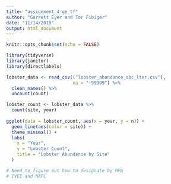 ```yaml
---
title: "assignment_4_ge_tf"
author: "Garrett Eyer and Tor Fibiger"
date: "11/14/2019"
output: html_document
---
```


```r
knitr::opts_chunk$set(echo = FALSE)
```


```r

library(tidyverse)
library(janitor)
library(directlabels)

lobster_data <- read_csv(("lobster_abundance_sbc_lter.csv"),
                         na = "-99999") %>% 
  clean_names() %>% 
  uncount(count)

lobster_count <- lobster_data %>% 
  count(site, year)
  
ggplot(data = lobster_count, aes(x = year, y = n)) +
  geom_line(aes(color = site)) +
  theme_minimal() +
  labs(
    x = "Year",
    y = "Lobster Count",
    title = "Lobster Abundance by Site"
  )

# Need to figure out how to designate by MPA 
# IVEE and NAPL

```

